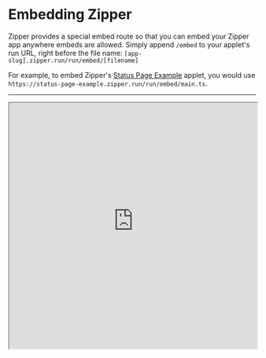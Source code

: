 # Embedding Zipper

Zipper provides a special embed route so that you can embed your Zipper app anywhere embeds are allowed. Simply append `/embed` to your applet's run URL, right before the file name: `[app-slug].zipper.run/run/embed/[filename]`

For example, to embed Zipper's [Status Page Example](https://status-page-example.zipper.run/) applet, you would use `https://status-page-example.zipper.run/run/embed/main.ts`.

---

<iframe 
  width="100%" 
  height="500" 
  src="https://status-page-example.zipper.run/run/embed/main.ts">
</iframe>

